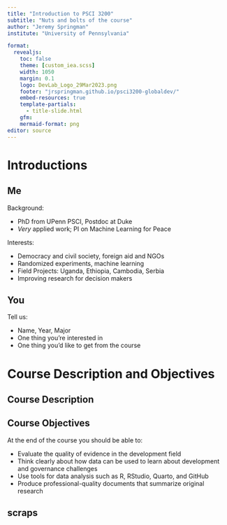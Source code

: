 ```yaml
---
title: "Introduction to PSCI 3200"
subtitle: "Nuts and bolts of the course"
author: "Jeremy Springman"
institute: "University of Pennsylvania"

format:
  revealjs:
    toc: false
    theme: [custom_iea.scss]
    width: 1050
    margin: 0.1
    logo: DevLab_Logo_29Mar2023.png
    footer: "jrspringman.github.io/psci3200-globaldev/"
    embed-resources: true
    template-partials:
      - title-slide.html
    gfm:
    mermaid-format: png
editor: source
---
```


# Introductions

## Me

Background:

-   PhD from UPenn PSCI, Postdoc at Duke
-   *Very* applied work; PI on Machine Learning for Peace

Interests:

-   Democracy and civil society, foreign aid and NGOs 
-   Randomized experiments, machine learning
-   Field Projects: Uganda, Ethiopia, Cambodia, Serbia
-   Improving research for decision makers

## You

Tell us:

-   Name, Year, Major
-   One thing you're interested in
-   One thing you'd like to get from the course


# Course Description and Objectives

## Course Description

## Course Objectives

At the end of the course you should be able to:

- Evaluate the quality of evidence in the development field
- Think clearly about how data can be used to learn about development and governance challenges
- Use tools for data analysis such as R, RStudio, Quarto, and GitHub
- Produce professional-quality documents that summarize original research

##  {#slide4-id background-iframe="https://jrspringman.github.io/psci3200-globaldev/schedule.html" background-interactive="true" data-menu-title="Schedule"}

## scraps
::: columns
::: {.column width="50%"}
:::

::: {.column width="50%"}
:::
:::
